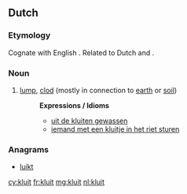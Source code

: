 ==Dutch==

===Etymology===
Cognate with English {{term|cloud|||lang=en}}. Related to Dutch {{term|kloot||ball; testicle|lang=nl}} and {{term|klont||lump|lang=nl}}.

===Noun===
{{nl-noun|f|kluiten|kluitje}}

# [[lump]], [[clod]] (mostly in connection to [[earth]] or [[soil]])
#: '''Expressions / Idioms'''
#:* [[uit de kluiten gewassen]]
#:* [[iemand met een kluitje in het riet sturen]]

===Anagrams===
* [[luikt#Dutch|luikt]]

[[cy:kluit]]
[[fr:kluit]]
[[mg:kluit]]
[[nl:kluit]]